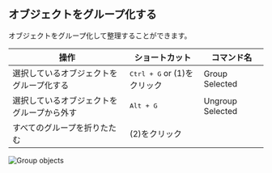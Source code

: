 ## オブジェクトをグループ化する

オブジェクトをグループ化して整理することができます。

| 操作                                       | ショートカット                       | コマンド名       |
| ------------------------------------------ | ------------------------------------ | ---------------- |
| 選択しているオブジェクトをグループ化する   | <kbd>Ctrl + G</kbd> or (1)をクリック | Group Selected   |
| 選択しているオブジェクトをグループから外す | <kbd>Alt + G</kbd>                   | Ungroup Selected |
| すべてのグループを折りたたむ               | (2)をクリック                        |                  |

![Group objects](/img/group-objects.png)
